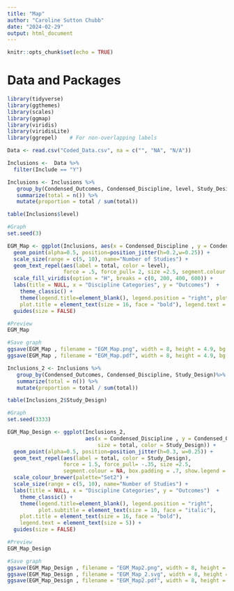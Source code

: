 ```yaml
---
title: "Map"
author: "Caroline Sutton Chubb"
date: "2024-02-29"
output: html_document
---
```


```r
knitr::opts_chunk$set(echo = TRUE)
```

# Data and Packages
```r
library(tidyverse)
library(ggthemes)
library(scales)
library(ggmap)
library(viridis)
library(viridisLite)
library(ggrepel)    # For non-overlapping labels
```

```r
Data <- read.csv("Coded_Data.csv", na = c("", "NA", "N/A"))

Inclusions <-  Data %>% 
  filter(Include == "Y")
```

```r
Inclusions <- Inclusions %>%
   group_by(Condensed_Outcomes, Condensed_Discipline, level, Study_Design) %>% 
   summarize(total = n()) %>% 
   mutate(proportion = total / sum(total))

table(Inclusions$level)
```

```r
#Graph
set.seed(3)

EGM_Map <- ggplot(Inclusions, aes(x = Condensed_Discipline , y = Condensed_Outcomes, size = total, color = level)) +
  geom_point(alpha=0.5, position=position_jitter(h=0.2,w=0.25)) +
  scale_size(range = c(5, 10), name="Number of Studies") +
  geom_text_repel(aes(label = total, color = level),
                  force = .5, force_pull= 2, size =2.5, segment.colour = NA, box.padding = .5) +
  scale_fill_viridis(option = "H", breaks = c(0, 200, 400, 600)) +
  labs(title = NULL, x = "Discipline Categories", y = "Outcomes")  +
    theme_classic() + 
    theme(legend.title=element_blank(), legend.position = "right", plot.subtitle = element_text(size = 10, face = "italic"),
    plot.title = element_text(size = 16, face = "bold"), legend.text = element_text(size = 5)) +
  guides(size = FALSE)

#Preview
EGM_Map

#Save graph
ggsave(EGM_Map , filename = "EGM_Map.png", width = 8, height = 4.9, bg = "white")
ggsave(EGM_Map , filename = "EGM_Map.pdf", width = 8, height = 4.9, bg = "white")

```

```r
Inclusions_2 <- Inclusions %>%
   group_by(Condensed_Outcomes, Condensed_Discipline, Study_Design)%>%
   summarize(total = n()) %>% 
   mutate(proportion = total / sum(total))

table(Inclusions_2$Study_Design)
```

```r
#Graph
set.seed(3333)

EGM_Map_Design <- ggplot(Inclusions_2, 
                         aes(x = Condensed_Discipline , y = Condensed_Outcomes, 
                             size = total, color = Study_Design)) +
  geom_point(alpha=0.5, position=position_jitter(h=0.3, w=0.25)) +
  geom_text_repel(aes(label = total, color = Study_Design),
                  force = 1.5, force_pull= -.35, size =2.5, 
                  segment.colour = NA, box.padding = .7, show.legend = FALSE) +
  scale_colour_brewer(palette="Set2") +
  scale_size(range = c(5, 10), name="Number of Studies") +
  labs(title = NULL, x = "Discipline Categories", y = "Outcomes")  +
    theme_classic() + 
    theme(legend.title=element_blank(), legend.position = "right", 
          plot.subtitle = element_text(size = 10, face = "italic"),
    plot.title = element_text(size = 16, face = "bold"), 
    legend.text = element_text(size = 5)) +
  guides(size = FALSE)

#Preview
EGM_Map_Design

#Save graph
ggsave(EGM_Map_Design , filename = "EGM_Map2.png", width = 8, height = 4.9, bg = "white")
ggsave(EGM_Map_Design , filename = "EGM_Map_2.svg", width = 8, height = 4.9, bg = "white")
ggsave(EGM_Map_Design , filename = "EGM_Map2.pdf", width = 8, height = 4.9, bg = "white")

```



